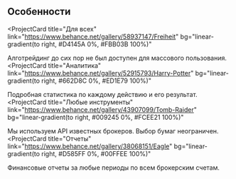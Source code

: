 ## Особенности

<ProjectCard
  title="Для всех"
  link="https://www.behance.net/gallery/58937147/Freiheit"
  bg="linear-gradient(to right, #D4145A 0%, #FBB03B 100%)"
>
  Алготрейдинг до сих пор не был доступен для массового пользования.
</ProjectCard>
<ProjectCard
  title="Аналитика"
  link="https://www.behance.net/gallery/52915793/Harry-Potter"
  bg="linear-gradient(to right, #662D8C 0%, #ED1E79 100%)"
>
  Подробная статистика по каждому действию и его результат.
</ProjectCard>
<ProjectCard
  title="Любые инструменты"
  link="https://www.behance.net/gallery/43907099/Tomb-Raider"
  bg="linear-gradient(to right, #009245 0%, #FCEE21 100%)"
>
  Мы используем API известных брокеров. Выбор бумаг неограничен.
</ProjectCard>
<ProjectCard
  title="Отчеты"
  link="https://www.behance.net/gallery/38068151/Eagle"
  bg="linear-gradient(to right, #D585FF 0%, #00FFEE 100%)"
>
  Финансовые отчеты за любые периоды по всем брокерским счетам.
</ProjectCard>